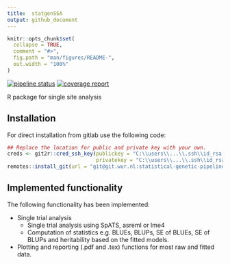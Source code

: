 ```yaml
---
title:  statgenSSA
output: github_document
---
```


<!-- README.md is generated from README.Rmd. Please edit that file -->

```r
knitr::opts_chunk$set(
  collapse = TRUE,
  comment = "#>",
  fig.path = "man/figures/README-",
  out.width = "100%"
)
```

<!-- badges: start -->
[![pipeline status](https://git.wur.nl/statistical-genetic-pipeline/statgenSSA/badges/master/pipeline.svg)](https://git.wur.nl/statistical-genetic-pipeline/statgenSSA/commits/master)
[![coverage report](https://git.wur.nl/statistical-genetic-pipeline/statgenSSA/badges/master/coverage.svg)](https://git.wur.nl/statistical-genetic-pipeline/statgenSSA/commits/master)
<!-- badges: end -->

R package for single site analysis

## Installation

For direct installation from gitlab use the following code:

```r
## Replace the location for public and private key with your own.
creds <- git2r::cred_ssh_key(publickey = "C:\\users\\...\\.ssh\\id_rsa.pub",
                             privatekey = "C:\\users\\...\\.ssh\\id_rsa")
remotes::install_git(url = "git@git.wur.nl:statistical-genetic-pipeline/statgenSSA.git", credentials = creds)

```

## Implemented functionality

The following functionality has been implemented:

* Single trial analysis
    * Single trial analysis using SpATS, asreml or lme4
    * Computation of statistics e.g. BLUEs, BLUPs, SE of BLUEs, SE of BLUPs and heritability based on the fitted models.

* Plotting and reporting (.pdf and .tex) functions for most raw and fitted data.
